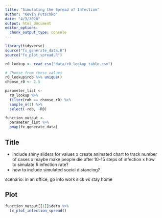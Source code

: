 ```yaml
---
title: "Simulating the Spread of Infection"
author: "Kevin Putschko"
date: "4/3/2020"
output: html_document
editor_options: 
  chunk_output_type: console
---
```


```r
library(tidyverse)
source("fx_generate_data.R")
source("fx_plot_spread.R")

r0_lookup <- read_csv("data/r0_lookup_table.csv")

# Choose from these values
r0_lookup$rob %>% unique()
choose_r0 <- 2.5

parameter_list <- 
  r0_lookup %>% 
  filter(rob == choose_r0) %>% 
  sample_n(1) %>% 
  select(-rob, -R0)

function_output <- 
  parameter_list %>% 
  pmap(fx_generate_data)

```

## Title

- include shiny sliders for values
x create animated chart to track number of cases
x maybe make people die after 10-15 steps of infection
x how to simulate R infection rate?
- how to include simulated social distancing?

scenario: in an office, go into work sick vs stay home

## Plot

```r
function_output[[1]]$data %>% 
  fx_plot_infection_spread()
```

